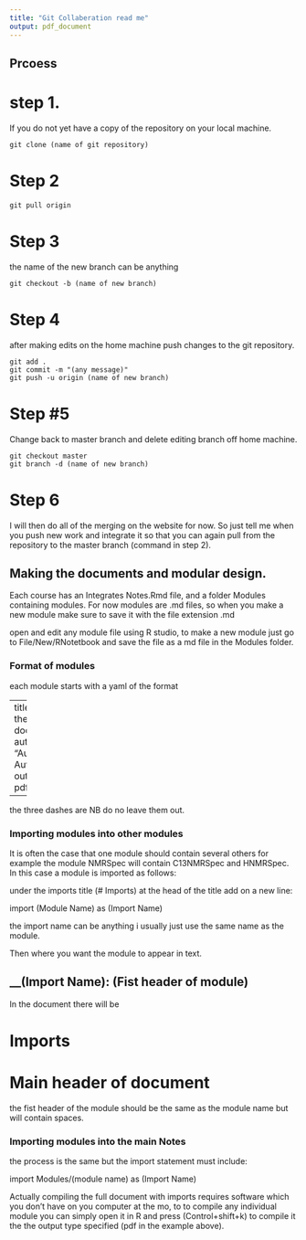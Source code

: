 ```yaml
---
title: "Git Collaberation read me"
output: pdf_document
---
```


## Prcoess

# step 1. 

If you do not yet have a copy of the repository on your local machine. 
    
    git clone (name of git repository)

# Step 2
    
    git pull origin
    
# Step 3
the name of the new branch can be anything 
    
    git checkout -b (name of new branch)
    
# Step 4
after making edits on the home machine push changes to the git repository. 

    git add . 
    git commit -m "(any message)"
    git push -u origin (name of new branch)
  
# Step #5
Change back to master branch and delete editing branch off home machine.     

    git checkout master
    git branch -d (name of new branch)


# Step 6
I will then do all of the merging on the website for now. So just tell me when you push new work and integrate it so that you can again pull from the repository to the master branch (command in step 2).


## Making the documents and modular design. 

Each course has an Integrates\ Notes.Rmd file, and a folder Modules containing modules. For now modules are .md files, so when you make a new module make sure to save it with the file extension .md

open and edit any module file using R studio, to make a new module just go to File/New/RNotetbook and save the file as a md file in the Modules folder. 

### Format of modules
each module starts with a yaml of the format 

---
title "Title of the document"
author: "Author 1, Author 2 etc"
output: pdf_document

---

the three dashes are NB do no leave them out. 

### Importing modules into other modules 
It is often the case that one module should contain several others for example the module NMRSpec will contain C13NMRSpec and HNMRSpec. 
In this case a module is imported as follows: 

under the imports title (# Imports) at the head of the title add on a new line: \newline 

import (Module Name) as (Import Name)

the import name can be anything i usually just use the same name as the module.


Then where you want the module to appear in text. 

## __(Import Name): (Fist header of module)

 In the document there will be 

# Imports


# Main header of document 

the fist header of the module should be the same as the module name but will contain spaces.

### Importing modules into the main Notes 
the process is the same but the import statement must include: \newline 

import Modules/(module name) as (Import Name)
    
Actually compiling the full document with imports requires software which you don't have on you computer at the mo, to to compile any individual module you can simply open it in R and press (Control+shift+k) to compile it the the output type specified (pdf in the example above).
    
